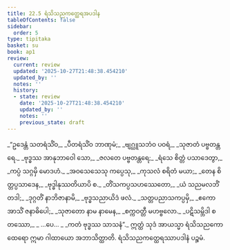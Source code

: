 ```yaml
---
title: 22.5 ရံသိသညကတ္ထေရအပဒါန
tableOfContents: false
sidebar:
  order: 5
type: tipitaka
basket: su
book: ap1
review:
  current: review
  updated: '2025-10-27T21:48:38.454210'
  updated_by: ''
  notes: ''
  history:
  - state: review
    date: '2025-10-27T21:48:38.454210'
    updated_by: ''
    notes: ''
    previous_state: draft
---
```



<ReviewStatus review={frontmatter.review} showDetails={true} />

<HypothesisAnnotation frontmatter={frontmatter} />

<DynamicBreadcrumb />

<Division number="21" book="ap1" e="ch" v="20" p="235">

<Paragraph number="2850" type="verses" book="ap1">
_“ဥဒေန္တံ သတရံသိံဝ,_  
_ပီတရံသိံဝ ဘာဏုမံ;_  
_ဗျဂ္ဃူသဘံဝ ပဝရံ,_  
_သုဇာတံ ပဗ္ဗတန္တရေ._  

</Paragraph>

</Division>
<Division number="22" book="ap1" e="ch" v="20" p="235">

<Paragraph number="2851" type="verses" book="ap1">
_ဗုဒ္ဓဿ အာနုဘာဝေါ သော,_  
_ဇလတေ ပဗ္ဗတန္တရေ;_  
_ရံသေ စိတ္တံ ပသာဒေတွာ,_  
_ကပ္ပံ သဂ္ဂမှိ မောဒဟံ._  

</Paragraph>

</Division>
<Division number="23" book="ap1" e="ch" v="20" p="235">

<Paragraph number="2852" type="verses" book="ap1">
_အဝသေသေသု ကပ္ပေသု,_  
_ကုသလံ စရိတံ မယာ;_  
_တေန စိတ္တပ္ပသာဒေန,_  
_ဗုဒ္ဓါနုဿတိယာပိ စ._  

</Paragraph>

</Division>
<Division number="24" book="ap1" e="ch" v="20" p="235">

<Paragraph number="2853" type="verses" book="ap1">
_တိံသကပ္ပသဟဿေတော,_  
_ယံ သညမလဘိံ တဒါ;_  
_ဒုဂ္ဂတိံ နာဘိဇာနာမိ,_  
_ဗုဒ္ဓသညာယိဒံ ဖလံ._  

</Paragraph>

</Division>
<Division number="25" book="ap1" e="ch" v="20" p="235">

<Paragraph number="2854" type="verses" book="ap1">
_သတ္တပညာသကပ္ပမှိ,_  
_ဧကော အာသိံ ဇနာဓိပေါ;_  
_သုဇာတော နာမ နာမေန,_  
_စက္ကဝတ္တီ မဟဗ္ဗလော._  

</Paragraph>

</Division>
<Division number="26" book="ap1" e="ch" v="20" p="235">

<Paragraph number="2855" type="verses" book="ap1">
_ပဋိသမ္ဘိဒါ စတဿော,_  
_ …ပေ… _  
_ကတံ ဗုဒ္ဓဿ သာသနံ”._  

</Paragraph>

<Paragraph number="2856" book="ap1">
ဣတ္ထံ သုဒံ အာယသ္မာ ရံသိသညကော ထေရော ဣမာ ဂါထာယော အဘာသိတ္ထာတိ.

</Paragraph>
</Division>

<Paragraph number="2857" type="center" book="ap1">
ရံသိသညကတ္ထေရဿာပဒါနံ ပဉ္စမံ.
</Paragraph>